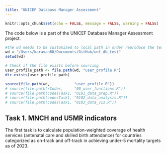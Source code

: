 ```yaml
---
title: "UNICEF Database Manager Assessment"
---
```



```r
knitr::opts_chunk$set(echo = FALSE, message = FALSE, warning = FALSE)
```
The code below is a part of the UNICEF Database Manager Assessment project. 


```r
#the wd needs to be customized to local path in order reproduce the text 
wd = "/Users/karavan88/Documents/GitHub/unf_db_test"
setwd(wd)

# Check if the file exists before sourcing
user_profile_path <- file.path(wd, "user_profile.R")
dir.exists(user_profile_path)
```

```r
source(file.path(wd,           "user_profile.R"))
# source(file.path(rCodes,     "00_user_functions.R"))
# source(file.path(codesTask1, "0101_data_prep.R"))
# source(file.path(codesTask1, "0102_data_analysis.R"))
# source(file.path(codesTask1, "0103_data_vis.R"))
```


## Task 1. MNCH and U5MR indicators

The first task is to calculate population-weighted coverage of health services (antenatal care and skilled birth attendance) for countries categorized as on-track and off-track in achieving under-5 mortality targets as of 2023.

